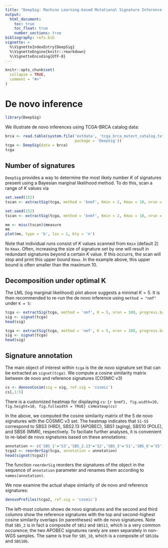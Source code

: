 ```yaml
---
title: "DeepSig: Machine Learning-based Mutational Signature Inference for WES and MSK-IMPACT  data"
output: 
  html_document:
    toc: true
    toc_float: true
    number_sections: true
bibliography: refs.bib
vignette: >
  %\VignetteIndexEntry{DeepSig}
  %\VignetteEngine{knitr::rmarkdown}
  %\VignetteEncoding{UTF-8}
---
```


```r
knitr::opts_chunk$set(
  collapse = TRUE,
  comment = "#>"
)
```

# De novo inference
```r
library(DeepSig)
```

We illustrate de novo inferences using TCGA-BRCA catalog data:
```r
brca <- read.table(system.file('extdata', 'tcga_brca_mutect_catalog.txt',
                               package = 'DeepSig'))
tcga <- DeepSig(data = brca)
tcga
```

## Number of signatures
`DeepSig` provides a way to determine the most likely number $K$ of signatures present 
using a Bayesian marginal likelihood method. To do this, scan a range of $K$ values via
```r
set.seed(152)
tscan <- extractSig(tcga, method = 'bnmf', Kmin = 2, Kmax = 10, nrun = 10, progress.bar = TRUE)
```

```r
set.seed(152)
tscan <- extractSig(tcga, method = 'bnmf', Kmin = 2, Kmax = 10, nrun = 10, progress.bar = FALSE)
```

```r
me <- misc(tscan)$measure
me
plot(me, type = 'b', las = 1, bty = 'n')
```

Note that individual runs consist of $K$ values scanned from `Kmin` (default 2) to `Kmax`. 
Often, increasing the size of signature set by one will result in redundant signatures beyond a certain $K$ value. If this occurrs, the scan will stop and print this upper bound `Kmax`. 
In the example above, this upper bound is often smaller than the maximum 10.

## Decomposition under optimal K
The LML (log marginal likelihood) plot above suggests a minimal $K = 5$.
It is then recommended to re-run the de novo inference using `method = "nmf"`
under `K = 5`:

```r
tcga <- extractSig(tcga, method = 'nmf', K = 5, nrun = 100, progress.bar = TRUE)
sig <- signat(tcga)
head(sig)
```
```r
tcga <- extractSig(tcga, method = 'nmf', K = 5, nrun = 100, progress.bar = FALSE)
sig <- signat(tcga)
head(sig)
```

## Signature annotation
The main object of interest within `tcga` is the de novo signature set that
can be extracted as `signat(tcga)`. We compute a cosine similarity matrix
between de novo and reference signatures (COSMIC v3)
```r
cs <- denovoCosim(sig = sig, ref.sig = 'cosmic')
cs[,1:5]
```

There is a customized heatmap for displaying `cs`:
```{r bnmf}, fig.width=10, fig.height=10, fig.fullwidth = TRUE}
csHeatmap(cs)
```

In the above, we computed the cosine similarity matrix of the 5 de novo signatures with the COSMIC v3 set.
The heatmap indicates that `S1-S5` correspond to SBS3 (HRD), SBS2.13 (APOBEC), SBS1 (aging), 
SBS10 (POLE), and SBS6 (MMR), respectively. To faciliate further analyses, it is
convenient to re-label de novo signatures based on these annotations:
```r
annotation <- c('SBS_1'='S3','SBS_2.13'='S2','SBS_3'='S1','SBS_6'='S5','SBS_10'='S4')
tcga2 <- reorderSig(tcga, annotation = annotation)
head(signat(tcga2))
```
The function `reorderSig` reorders the signatures of the object in the sequence of
`annotation` parameter and renames them according to `names(annotation)`.

We now examine the actual shape simlarity of de novo and reference signatures:
```r
denovoProfiles(tcga2, ref.sig = 'cosmic')
```
The left-most column shows de novo signatures and the second and third columns 
show the reference signatures with the top and second-highest cosine similarity
overlaps (in parentheses) with de novo signatures. Note that `SBS_2` is in 
fact a composite of `SBS2` and `SBS13`, which is a very common occurence; 
the two APOBEC signatures rarely are seen separately in non-WGS samples. The 
same is true for `SBS_10`, which is a composite of `SBS10a` and `SBS10b`.